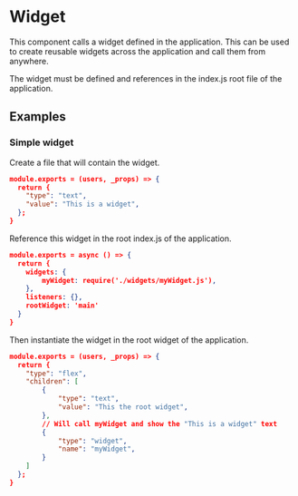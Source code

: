 
# Widget

This component calls a widget defined in the application. This can be used to create reusable widgets across the application and call them from anywhere.

The widget must be defined and references in the index.js root file of the application.

## Examples

### Simple widget

Create a file that will contain the widget.

```json
module.exports = (users, _props) => {
  return {
    "type": "text",
    "value": "This is a widget",
  };
}
```

Reference this widget in the root index.js of the application.

```json
module.exports = async () => {
  return {
    widgets: {
        myWidget: require('./widgets/myWidget.js'),
    },
    listeners: {},
    rootWidget: 'main'
  }
}
```

Then instantiate the widget in the root widget of the application.

```json
module.exports = (users, _props) => {
  return {
    "type": "flex",
    "children": [
        {
            "type": "text",
            "value": "This the root widget",
        },
        // Will call myWidget and show the "This is a widget" text
        {
            "type": "widget",
            "name": "myWidget",
        }
    ]
  };
}
```

<PropertyTable schema={widgetSchema}/>